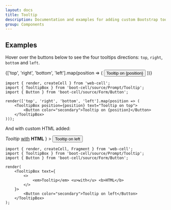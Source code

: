```yaml
---
layout: docs
title: Tooltip
description: Documentation and examples for adding custom Bootstrap tooltips with CSS and JavaScript using CSS3 for animations.
group: Components
---
```




## Examples

Hover over the buttons below to see the four tooltips directions: `top`, `right`, `bottom` and `left`.

<Example>
    {['top', 'right', 'bottom', 'left'].map(position => (
        <TooltipBox position={position} text="Tooltip on top">
            <Button color="secondary">Tooltip on {position}</Button>
        </TooltipBox>
    ))}
</Example>

```TSX
import { render, createCell } from 'web-cell';
import { TooltipBox } from 'boot-cell/source/Prompt/Tooltip';
import { Button } from 'boot-cell/source/Form/Button';

render(['top', 'right', 'bottom', 'left'].map(position => (
    <TooltipBox position={position} text="Tooltip on top">
        <Button color="secondary">Tooltip on {position}</Button>
    </TooltipBox>
)));
```

And with custom HTML added:

<Example>
    <TooltipBox
        text={
            <>
                <em>Tooltip</em> <u>with</u> <b>HTML</b>
            </>
        }
    >
        <Button color="secondary">Tooltip on left</Button>
    </TooltipBox>
</Example>

```TSX
import { render, createCell, Fragment } from 'web-cell';
import { TooltipBox } from 'boot-cell/source/Prompt/Tooltip';
import { Button } from 'boot-cell/source/Form/Button';

render(
    <TooltipBox text={
        <>
            <em>Tooltip</em> <u>with</u> <b>HTML</b>
        </>
    }>
        <Button color="secondary">Tooltip on left</Button>
    </TooltipBox>
);
```
